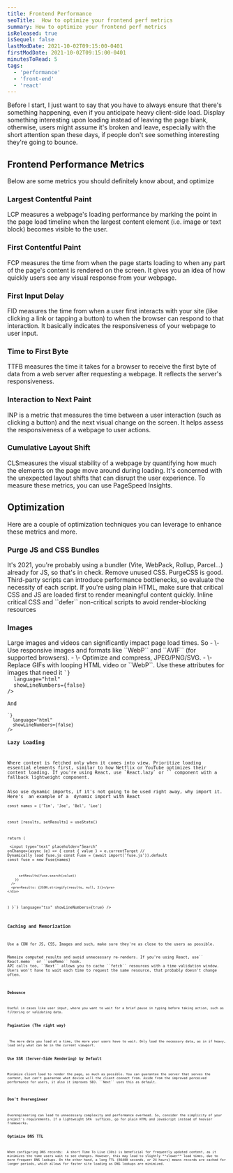 ```yaml
---
title: Frontend Performance
seoTitle:  How to optimize your frontend perf metrics
summary: How to optimize your frontend perf metrics
isReleased: true
isSequel: false
lastModDate: 2021-10-02T09:15:00-0401
firstModDate: 2021-10-02T09:15:00-0401
minutesToRead: 5
tags:
  - 'performance'
  - 'front-end'
  - 'react'
---
```


<C>
Before I start, I just want to say that you have to always ensure that there's something happening, even if you anticipate heavy client-side load. Display something interesting upon loading instead of leaving the page blank, otherwise, users might assume it's broken and leave, especially with the short attention span these days, if people don't see something interesting they're going to bounce. 
</C>
<H2>Frontend Performance Metrics</H2>

<C>
Below are  some metrics you should definitely know about, and optimize
</C>
<H3>Largest Contentful Paint</H3>
<C>
 <L href='https://web.dev/articles/lcp'>LCP</L> measures a webpage's loading performance by marking the point in the page load timeline when the largest content element (i.e. image or text block) becomes visible to the user.
</C>

<H3>First Contentful Paint</H3>
<C>
 <L href='https://web.dev/articles/fpc'>FCP</L> measures the time from when the page starts loading to when any part of the page's content is rendered on the screen. It gives you an idea of how quickly users see any visual response from your webpage.
</C>
<H3>First Input Delay</H3>
<C>
 <L href='https://web.dev/articles/fid'>FID</L> measures the time from when a user first interacts with your site (like clicking a link or tapping a button) to when the browser can respond to that interaction. It basically    indicates the responsiveness of your webpage to user input.
</C>
<H3>Time to First Byte</H3>
<C>
 <L href='https://web.dev/articles/ttfb'>TTFB</L> measures the time it takes for a browser to receive the first byte of data from a web server after requesting a webpage. It reflects the server's responsiveness.
</C>
<H3>Interaction to Next Paint</H3>
<C>
 <L href='https://web.dev/articles/inp'>INP</L> is a metric that measures the time between a user interaction (such as clicking a button) and the next visual change on the screen. It helps assess the responsiveness of a webpage to user actions.
</C>
<H3>Cumulative Layout Shift</H3>
<C>
<L href='https://web.dev/articles/cls'>CLS</L>measures the visual stability of a webpage by quantifying how much the elements on the page move around during loading. It's concerned with the unexpected layout shifts that can disrupt the user experience.
</C>
<C>
To measure these metrics, you can use <L href='https://pagespeed.web.dev/'>PageSpeed Insights.</L>
</C>
<H2>Optimization</H2>
<C>
Here are a couple of optimization techniques you can leverage to enhance these metrics and more.
</C>
<H3>Purge JS and CSS Bundles</H3>
<C>
It's 2021, you're probably using a bundler (<L href='https://vitejs.dev'>Vite</L>, <L href='https://webpack.js.org'>WebPack</L>, <L href='https://rollupjs.org'>Rollup</L>, <L href='https://parceljs.org/docs/'>Parcel</L>...) already for JS, so that's in check.
</C>
<C>
Remove unused CSS. <L href='https://purgecss.com'>PurgeCSS</L> is good.
</C>
<C>
Third-party scripts can introduce performance bottlenecks, so evaluate the necessity of each script.
</C>
<C>
 If you're using plain HTML, make sure that critical CSS and JS are loaded first to render meaningful content quickly. Inline critical CSS and ``defer`` non-critical scripts to avoid render-blocking resources
</C>
<H3>Images</H3>
<C>
Large images and videos can significantly impact page load times. So
</C>

<C>
 - \- Use responsive images and formats like ``WebP`` and ``AVIF`` (for <L href='https://developer.mozilla.org/en-US/docs/Web/Media/Formats/Image_types#avif_image'>supported</L> browsers).
 - \- Optimize and compress, JPEG/PNG/SVG.
 - \- Replace GIFs with looping HTML video or ``WebP``.
</C>
<C>
Use these attributes for images that need it
</C>
<Code
  code={`<img decoding="async" … />`}
  language="html"
  showLineNumbers={false}
/>
<C>
And
</C>
<Code
  code={`<img loading="lazy" … />`}
  language="html"
  showLineNumbers={false}
/>
<H3>Lazy Loading</H3>
<C>
Where content is fetched only when it comes into view. Prioritize loading essential elements first, similar to how Netflix or YouTube optimizes their content loading. If you're using React, use `React.lazy` or `<Suspense/>` component with a fallback lightweight component.
</C>
<C>
Also use dynamic imports, if it's not going to be used right away, why import it. Here's  an example of a  dynamic import with React
</C>
<Code
  code={`import { useState } from 'react'
 
const names = ['Tim', 'Joe', 'Bel', 'Lee']
 
  const [results, setResults] = useState()
 
  return (
    <div>
      <input
        type="text"
        placeholder="Search"
        onChange={async (e) => {
          const { value } = e.currentTarget
          // Dynamically load fuse.js
          const Fuse = (await import('fuse.js')).default
          const fuse = new Fuse(names)
 
          setResults(fuse.search(value))
        }}
      />
      <pre>Results: {JSON.stringify(results, null, 2)}</pre>
    </div>
  )
}`}
  language="tsx"
  showLineNumbers={true}
/>
<H3>Caching and Memorization</H3>
<C>
Use a CDN for JS, CSS, Images and such, make sure they're as close to the users as possible.
</C>
<C>
<L href='https://en.wikipedia.org/wiki/Memoization'>Memoize</L> computed results and avoid unnecessary re-renders. If you're using React, use`` React.memo`` or <L href='https://react.dev/reference/react/useMemo'>``useMemo``</L> hook.
API calls too, <L href='(https://en.wikipedia.org/wiki/Memoization'>``Next``</L> allows you to cache <L href='https://developer.mozilla.org/en-US/docs/Web/API/Fetch_API'>``fetch``</L> resources with a time validation window. Users won't have to wait each time to request the same resource, that probably doesn't change often.
</C>
<Code
  code={`  const res = await fetch('https://api.example.com', {
    next: { revalidate: 3600 }, // Revalidate every hour`}
  language="tsx"
  showLineNumbers={true}
/>
<H3>Debounce</H3>
<C>
Useful in cases like user input, where you want to wait for a brief pause in typing before taking action, such as filtering or validating data. 
</C>
<H3>Pagination (The right way)</H3>
<C>
 The more data you load at a time, the more your users have to wait. Only load the necessary data, as in if heavy, load only what can be in the current viewport.
</C>
<H3>Use SSR (Server-Side Rendering) by Default</H3>
<C>
Minimize client load to render the page, as much as possible. You can guarantee the server that serves the content, but can't guarantee what device will the client connect from. Aside from the improved perceived performance for users, it also it improves SEO. ``Next`` uses this as default.
</C>

<H3>Don't Overengineer</H3>
<C>
Overengineering can lead to unnecessary complexity and performance overhead. So, consider the simplicity of your project's requirements. If a lightweight SPA  suffices, go for plain HTML and JavaScript instead of heavier frameworks. 
</C>
<H3>Optimize DNS TTL</H3>
<C>
When configuring DNS records:  A short Time To Live (30s) is beneficial for frequently updated content, as it minimizes the time users wait to see changes. However, this may lead to slightly **slower** load times, due to more frequent DNS lookups. On the other hand, a long TTL (86400 seconds, or 24 hours) means records are cached for longer periods, which allows for faster site loading as DNS lookups are minimized.
</C>

